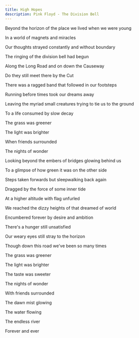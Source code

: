 ```yaml
---
title: High Hopes
description: Pink Floyd - The Division Bell
---
```


Beyond the horizon of the place we lived when we were young

In a world of magnets and miracles

Our thoughts strayed constantly and without boundary

The ringing of the division bell had begun



Along the Long Road and on down the Causeway

Do they still meet there by the Cut



There was a ragged band that followed in our footsteps

Running before times took our dreams away

Leaving the myriad small creatures trying to tie us to the ground

To a life consumed by slow decay



The grass was greener

The light was brighter

When friends surrounded

The nights of wonder



Looking beyond the embers of bridges glowing behind us

To a glimpse of how green it was on the other side

Steps taken forwards but sleepwalking back again

Dragged by the force of some inner tide

At a higher altitude with flag unfurled

We reached the dizzy heights of that dreamed of world



Encumbered forever by desire and ambition

There's a hunger still unsatisfied

Our weary eyes still stray to the horizon

Though down this road we've been so many times



The grass was greener

The light was brighter

The taste was sweeter

The nights of wonder

With friends surrounded

The dawn mist glowing

The water flowing

The endless river



Forever and ever
